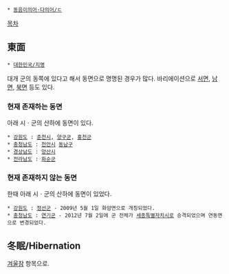  * [[동음이의어·다의어/ㄷ]]

[[목차]]
== 東面 ==
 * [[대한민국/지명]]

대개 군의 동쪽에 있다고 해서 동면으로 명명된 경우가 많다. 바리에이션으로 [[서면]], [[남면]], [[북면]] 등도 있다.

=== 현재 존재하는 동면 ===
아래 시ㆍ군의 산하에 동면이 있다.

 * [[강원도]] : [[춘천시]], [[양구군]], [[홍천군]]
 * [[충청남도]] : [[천안시]] [[동남구]]
 * [[경상남도]] : [[양산시]]
 * [[전라남도]] : [[화순군]]

=== 현재 존재하지 않는 동면 ===
한때 아래 시ㆍ군의 산하에 동면이 있었다.

 * [[강원도]] : [[정선군]] - 2009년 5월 1일 화암면으로 개칭되었다.
 * [[충청남도]] : [[연기군]] - 2012년 7월 2일에 군 전체가 [[세종특별자치시]]로 승격되었으며 연동면으로 변경되었다.

== 冬眠/Hibernation ==
[[겨울잠]] 항목으로.
